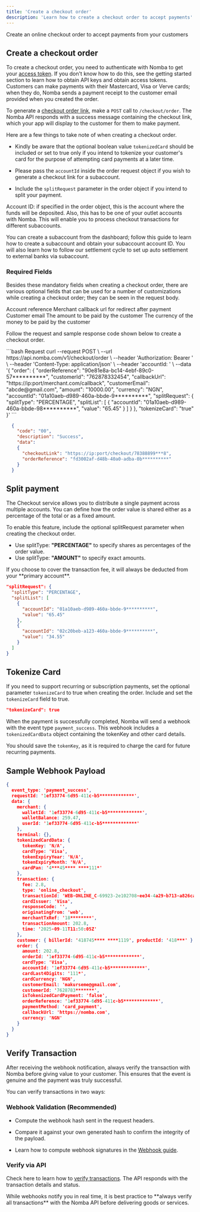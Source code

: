 ```yaml
---
title: 'Create a checkout order'
description: 'Learn how to create a checkout order to accept payments'
---
```


<Card title="Create a checkout order" icon="money-bill"
href="/nomba-api-reference/online-checkout/create-an-online-checkout-order">
  Create an online checkout order to accept payments from your customers
</Card>

## Create a checkout order

To create a checkout order, you need to authenticate with Nomba to get your [access token](). If you don't know how to do this, see the getting started section to learn how to obtain API keys and obtain access tokens. Customers can make payments with their Mastercard, Visa or Verve cards; when they do, Nomba sends a payment receipt to the customer email provided when you created the order.

To generate a [checkout order link](/nomba-api-reference/online-checkout/create-an-online-checkout-order), make a `POST` call to `/checkout/order`. The Nomba API responds with a success message containing the checkout link, which your app will display to the customer for them to make payment.

Here are a few things to take note of when creating a checkout order.

- Kindly be aware that the optional boolean value `tokenizedCard` should be included or set to true only if you intend to tokenize your customer's card for the purpose of attempting card payments at a later time.

- Please pass the `accountId` inside the order request object if you wish to generate a checkout link for a subaccount.

- Include the `splitRequest` parameter in the order object if you intend to split your payment.

<Note>
  Account ID: if specified in the order object, this is the account where the funds will be deposited. Also, this has to be one of your outlet accounts with Nomba. This will enable you to process checkout transactions for different subaccounts.
</Note>

You can create a subaccount from the dashboard; follow this guide to learn how to create a subaccount and obtain your subaccount account ID. You will also learn how to follow our settlement cycle to set up auto settlement to external banks via subaccount.

### Required Fields 

Besides these mandatory fields when creating a checkout order, there are various optional fields that can be used for a number of customizations while creating a checkout order; they can be seen in the request body.

<ParamField body="order" type="object" required>
    Account reference
    <Expandable title="object"  defaultOpen="true">
        <ParamField body="callbackUrl" type="string" required>
            Merchant callback url for redirect after payment
        </ParamField>
        <ParamField body="customerEmail" type="string" required>
            Customer email
        </ParamField>
        <ParamField body="amount" type="number" required>
            The amount to be paid by the customer
        </ParamField>
        <ParamField body="currency" type="string" required>
            The currency of the money to be paid by the customer
        </ParamField>
    </Expandable>
</ParamField>

Follow the request and sample response code shown below to create a checkout order.

<CodeGroup>
  ```bash Request
    curl --request POST \
      --url https://api.nomba.com/v1/checkout/order \
      --header 'Authorization: Bearer <token>' \
      --header 'Content-Type: application/json' \
      --header 'accountId: <accountid>' \
      --data '{
    "order": {
        "orderReference": "90e81e8a-bc14-4ebf-89c0-57**********",
        "customerId": "762878332454",
        "callbackUrl": "https://ip:port/merchant.com/callback",
        "customerEmail": "abcde@gmail.com",
        "amount": "10000.00",
        "currency": "NGN",
        "accountId": "01a10aeb-d989-460a-bbde-9**********",
        "splitRequest": {
          "splitType": "PERCENTAGE",
          "splitList": [
            {
              "accountId": "01a10aeb-d989-460a-bbde-98**********",
              "value": "65.45"
            }
          ]
        }
      },
      "tokenizeCard": "true"
    }'
  ```

  ```json Response
    {
      "code": "00",
      "description": "Success",
      "data": 
      {
        "checkoutLink": "https://ip:port/checkout/78388899***8",
        "orderReference": "fd3002af-d48b-40a0-adba-0b**********"
      }
    }
```
</CodeGroup>


## Split payment
The Checkout service allows you to distribute a single payment across multiple accounts. You can define how the order value is shared either as a percentage of the total or as a fixed amount.

To enable this feature, include the optional splitRequest parameter when creating the checkout order.

- Use splitType: **"PERCENTAGE"** to specify shares as percentages of the order value.
- Use splitType: **"AMOUNT"** to specify exact amounts.

<Note> 
  If you choose to cover the transaction fee, it will always be deducted from your **primary account**. 
</Note>

```json
"splitRequest": {
  "splitType": "PERCENTAGE",
  "splitList": [
    {
      "accountId": "01a10aeb-d989-460a-bbde-9**********",
      "value": "65.45"
    },
    {
      "accountId": "02c20beb-a123-460a-bbde-9**********",
      "value": "34.55"
    }
  ]
}

```

## Tokenize Card

If you need to support recurring or subscription payments, set the optional parameter `tokenizeCard` to true when creating the order.
Include and set the `tokenizeCard` field to true.

```json
"tokenizeCard": true
```

When the payment is successfully completed, Nomba will send a webhook with the event type `payment_success`.
This webhook includes a `tokenizedCardData` object containing the tokenKey and other card details.

You should save the `tokenKey`, as it is required to charge the card for future recurring payments.

## Sample Webhook Payload

```json
{
  event_type: 'payment_success',
  requestId: '1ef33774-6d95-411c-b5*************',
  data: {
    merchant: {
      walletId: '1ef33774-6d95-411c-b5*************',
      walletBalance: 259.47,
      userId: '1ef33774-6d95-411c-b5*************'
    },
    terminal: {},
    tokenizedCardData: {
      tokenKey: 'N/A',
      cardType: 'Visa',
      tokenExpiryYear: 'N/A',
      tokenExpiryMonth: 'N/A',
      cardPan: '4***45**** ****111*'
    },
    transaction: {
      fee: 2.8,
      type: 'online_checkout',
      transactionId: 'WEB-ONLINE_C-69923-2e102708-ee34-4a29-b713-a826ca928a********',
      cardIssuer: 'Visa',
      responseCode: '',
      originatingFrom: 'web',
      merchantTxRef: '18********',
      transactionAmount: 202.8,
      time: '2025-09-11T11:50:05Z'
    },
    customer: { billerId: '418745**** ****1119', productId: '418***' },
    order: {
      amount: 202.8,
      orderId: '1ef33774-6d95-411c-b5*************',
      cardType: 'Visa',
      accountId: '1ef33774-6d95-411c-b5*************',
      cardLast4Digits: '111*',
      cardCurrency: 'NGN',
      customerEmail: 'makurseme@gmail.com',
      customerId: '7628783*******',
      isTokenizedCardPayment: 'false',
      orderReference: '1ef33774-6d95-411c-b5*************',
      paymentMethod: 'card_payment',
      callbackUrl: 'https://nomba.com',
      currency: 'NGN'
    }
  }
}

```

## Verify Transaction

After receiving the webhook notification, always verify the transaction with Nomba before giving value to your customer. This ensures that the event is genuine and the payment was truly successful.

You can verify transactions in two ways:

### Webhook Validation (Recommended)

- Compute the webhook hash sent in the request headers.

- Compare it against your own generated hash to confirm the integrity of the payload.

- Learn how to compute webhook signatures in the [Webhook guide](/v2/api-basics/webhook).

### Verify via API

Check here to learn how to [verify transactions](/v2/products/checkout/verify-transactions). The API responds with the transaction details and status.

<Tip> 
  While webhooks notify you in real time, it is best practice to **always verify all transactions** with the Nomba API before delivering goods or services. 
</Tip>